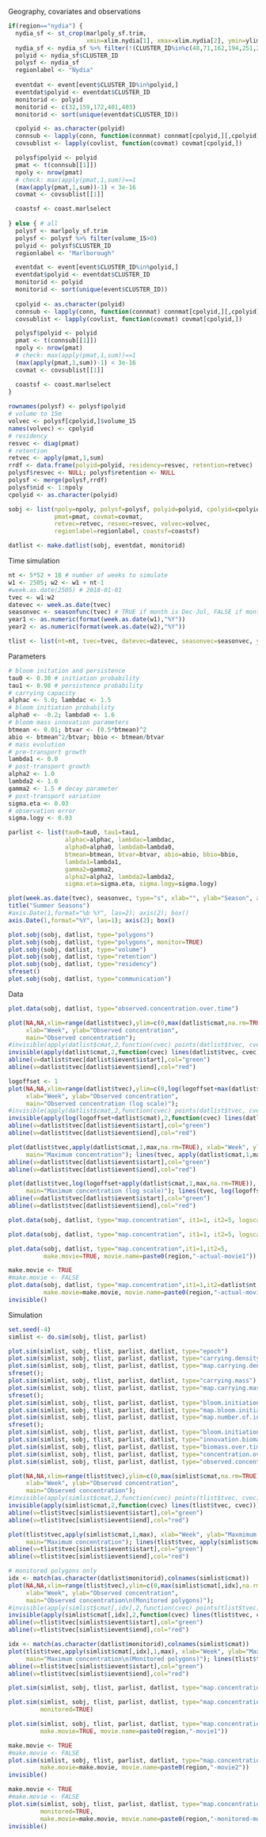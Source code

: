 Geography, covariates and observations

```r
if(region=="nydia") {
  nydia_sf <- st_crop(marlpoly_sf.trim, 
                      xmin=xlim.nydia[1], xmax=xlim.nydia[2], ymin=ylim.nydia[1], ymax=ylim.nydia[2])
  nydia_sf <- nydia_sf %>% filter(!(CLUSTER_ID%in%c(48,71,162,194,251,258,293,406)))
  polyid <- nydia_sf$CLUSTER_ID
  polysf <- nydia_sf
  regionlabel <- "Nydia"
  
  eventdat <- event[event$CLUSTER_ID%in%polyid,]
  eventdat$polyid <- eventdat$CLUSTER_ID
  monitorid <- polyid
  monitorid <- c(32,159,172,401,403)
  monitorid <- sort(unique(eventdat$CLUSTER_ID))

  cpolyid <- as.character(polyid)
  connsub <- lapply(conn, function(connmat) connmat[cpolyid,][,cpolyid])
  covsublist <- lapply(covlist, function(covmat) covmat[cpolyid,])

  polysf$polyid <- polyid
  pmat <- t(connsub[[1]])
  npoly <- nrow(pmat)
  # check: max(apply(pmat,1,sum))==1
  (max(apply(pmat,1,sum))-1) < 3e-16
  covmat <- covsublist[[1]]

  coastsf <- coast.marlselect
  
} else { # all
  polysf <- marlpoly_sf.trim
  polysf <- polysf %>% filter(volume_15>0)
  polyid <- polysf$CLUSTER_ID
  regionlabel <- "Marlborough"

  eventdat <- event[event$CLUSTER_ID%in%polyid,]
  eventdat$polyid <- eventdat$CLUSTER_ID
  monitorid <- polyid
  monitorid <- sort(unique(event$CLUSTER_ID))
  
  cpolyid <- as.character(polyid)
  connsub <- lapply(conn, function(connmat) connmat[cpolyid,][,cpolyid])
  covsublist <- lapply(covlist, function(covmat) covmat[cpolyid,])

  polysf$polyid <- polyid
  pmat <- t(connsub[[1]])
  npoly <- nrow(pmat)
  # check: max(apply(pmat,1,sum))==1
  (max(apply(pmat,1,sum))-1) < 3e-16
  covmat <- covsublist[[1]]

  coastsf <- coast.marlselect
}
  
rownames(polysf) <- polysf$polyid
# volume to 15m
volvec <- polysf[cpolyid,]$volume_15
names(volvec) <- cpolyid
# residency
resvec <- diag(pmat)
# retention
retvec <- apply(pmat,1,sum)
rrdf <- data.frame(polyid=polyid, residency=resvec, retention=retvec)
polysf$resvec <- NULL; polysf$retention <- NULL
polysf <- merge(polysf,rrdf)
polysf$nid <- 1:npoly
cpolyid <- as.character(polyid)

sobj <- list(npoly=npoly, polysf=polysf, polyid=polyid, cpolyid=cpolyid,
             pmat=pmat, covmat=covmat, 
             retvec=retvec, resvec=resvec, volvec=volvec,
             regionlabel=regionlabel, coastsf=coastsf) 

datlist <- make.datlist(sobj, eventdat, monitorid)
```

Time simulation

```r
nt <- 5*52 + 18 # number of weeks to simulate
w1 <- 2505; w2 <- w1 + nt-1
#week.as.date(2505) # 2018-01-01
tvec <- w1:w2
datevec <- week.as.date(tvec)
seasonvec <- seasonfunc(tvec) # TRUE if month is Dec-Jul, FALSE if month is Aug-Nov
year1 <- as.numeric(format(week.as.date(w1),"%Y"))
year2 <- as.numeric(format(week.as.date(w2),"%Y"))

tlist <- list(nt=nt, tvec=tvec, datevec=datevec, seasonvec=seasonvec, year1=year1, year2=year2)
```

Parameters

```r
# bloom initation and persistence
tau0 <- 0.30 # initiation probability
tau1 <- 0.98 # persistence probability
# carrying capacity
alphac <- 5.0; lambdac <- 1.5
# bloom initiation probability
alpha0 <- -0.2; lambda0 <- 1.6
# bloom mass innovation parameters
btmean <- 0.01; btvar <- (0.5*btmean)^2
abio <- btmean^2/btvar; bbio <- btmean/btvar
# mass evolution
# pre-transport growth
lambda1 <- 0.0
# post-transport growth
alpha2 <- 1.0
lambda2 <- 1.0
gamma2 <- 1.5 # decay parameter
# post-transport variation
sigma.eta <- 0.03
# observation error
sigma.logy <- 0.03

parlist <- list(tau0=tau0, tau1=tau1,
                alphac=alphac, lambdac=lambdac,
                alpha0=alpha0, lambda0=lambda0,
                btmean=btmean, btvar=btvar, abio=abio, bbio=bbio,
                lambda1=lambda1,
                gamma2=gamma2, 
                alpha2=alpha2, lambda2=lambda2,
                sigma.eta=sigma.eta, sigma.logy=sigma.logy)
```

```r
plot(week.as.date(tvec), seasonvec, type="s", xlab="", ylab="Season", axes=FALSE)
title("Summer Seasons")
#axis.Date(1,format="%b %Y", las=2); axis(2); box()
axis.Date(1,format="%Y", las=1); axis(2); box()
```

```r
plot.sobj(sobj, datlist, type="polygons")
plot.sobj(sobj, datlist, type="polygons", monitor=TRUE)
plot.sobj(sobj, datlist, type="volume")
plot.sobj(sobj, datlist, type="retention")
plot.sobj(sobj, datlist, type="residency")
sfreset()
plot.sobj(sobj, datlist, type="communication")
```

Data

```r
plot.data(sobj, datlist, type="observed.concentration.over.time") 

plot(NA,NA,xlim=range(datlist$tvec),ylim=c(0,max(datlist$cmat,na.rm=TRUE)),type="n", 
     xlab="Week", ylab="Observed concentration",
     main="Observed concentration"); 
#invisible(apply(datlist$cmat,2,function(cvec) points(datlist$tvec, cvec)))
invisible(apply(datlist$cmat,2,function(cvec) lines(datlist$tvec, cvec)))
abline(v=datlist$tvec[datlist$ievent$istart],col="green")
abline(v=datlist$tvec[datlist$ievent$iend],col="red")

logoffset <- 1
plot(NA,NA,xlim=range(datlist$tvec),ylim=c(0,log(logoffset+max(datlist$cmat,na.rm=TRUE))),type="n", 
     xlab="Week", ylab="Observed concentration",
     main="Observed concentration (log scale)"); 
#invisible(apply(datlist$cmat,2,function(cvec) points(datlist$tvec, cvec)))
invisible(apply(log(logoffset+datlist$cmat),2,function(cvec) lines(datlist$tvec, cvec)))
abline(v=datlist$tvec[datlist$ievent$istart],col="green")
abline(v=datlist$tvec[datlist$ievent$iend],col="red")

plot(datlist$tvec,apply(datlist$cmat,1,max,na.rm=TRUE), xlab="Week", ylab="Maxmimum observed concentration",
     main="Maximum concentration"); lines(tvec, apply(datlist$cmat,1,max,na.rm=TRUE))
abline(v=datlist$tvec[datlist$ievent$istart],col="green")
abline(v=datlist$tvec[datlist$ievent$iend],col="red")

plot(datlist$tvec,log(logoffset+apply(datlist$cmat,1,max,na.rm=TRUE)), xlab="Week", ylab="Maxmimum observed concentration",
     main="Maximum concentration (log scale)"); lines(tvec, log(logoffset+apply(datlist$cmat,1,max,na.rm=TRUE)))
abline(v=datlist$tvec[datlist$ievent$istart],col="green")
abline(v=datlist$tvec[datlist$ievent$iend],col="red")
```

```r
plot.data(sobj, datlist, type="map.concentration", it1=1, it2=5, logscale=FALSE) 
```
```r
plot.data(sobj, datlist, type="map.concentration", it1=1, it2=5, logscale=TRUE) 
```

```r
plot.data(sobj, datlist, type="map.concentration",it1=1,it2=5,
          make.movie=TRUE, movie.name=paste0(region,"-actual-movie1"))
```

```r
make.movie <- TRUE
#make.movie <- FALSE
plot.data(sobj, datlist, type="map.concentration",it1=1,it2=datlist$nt,
          make.movie=make.movie, movie.name=paste0(region,"-actual-movie2"))
invisible()
```


Simulation 

```r
set.seed(-4)
simlist <- do.sim(sobj, tlist, parlist)
```

```r
plot.sim(simlist, sobj, tlist, parlist, datlist, type="epoch")
plot.sim(simlist, sobj, tlist, parlist, datlist, type="carrying.density")
plot.sim(simlist, sobj, tlist, parlist, datlist, type="map.carrying.density")
sfreset(); 
plot.sim(simlist, sobj, tlist, parlist, datlist, type="carrying.mass")
plot.sim(simlist, sobj, tlist, parlist, datlist, type="map.carrying.mass")
sfreset(); 
plot.sim(simlist, sobj, tlist, parlist, datlist, type="bloom.initiation.probability")
plot.sim(simlist, sobj, tlist, parlist, datlist, type="map.bloom.initiation.probability")
plot.sim(simlist, sobj, tlist, parlist, datlist, type="map.number.of.initiations"); ##sfreset()
sfreset(); 
plot.sim(simlist, sobj, tlist, parlist, datlist, type="bloom.initiation.times")
plot.sim(simlist, sobj, tlist, parlist, datlist, type="innovation.biomass")
plot.sim(simlist, sobj, tlist, parlist, datlist, type="biomass.over.time")
plot.sim(simlist, sobj, tlist, parlist, datlist, type="concentration.over.time")
plot.sim(simlist, sobj, tlist, parlist, datlist, type="observed.concentration.over.time")

plot(NA,NA,xlim=range(tlist$tvec),ylim=c(0,max(simlist$cmat,na.rm=TRUE)),type="n", 
     xlab="Week", ylab="Observed concentration",
     main="Observed concentration"); 
#invisible(apply(simlist$cmat,2,function(cvec) points(tlist$tvec, cvec)))
invisible(apply(simlist$cmat,2,function(cvec) lines(tlist$tvec, cvec)))
abline(v=tlist$tvec[simlist$ievent$istart],col="green")
abline(v=tlist$tvec[simlist$ievent$iend],col="red")

plot(tlist$tvec,apply(simlist$cmat,1,max), xlab="Week", ylab="Maxmimum observed concentration",
     main="Maximum concentration"); lines(tlist$tvec, apply(simlist$cmat,1,max))
abline(v=tlist$tvec[simlist$ievent$istart],col="green")
abline(v=tlist$tvec[simlist$ievent$iend],col="red")

# monitored polygons only
idx <- match(as.character(datlist$monitorid),colnames(simlist$cmat))
plot(NA,NA,xlim=range(tlist$tvec),ylim=c(0,max(simlist$cmat[,idx],na.rm=TRUE)),type="n", 
     xlab="Week", ylab="Observed concentration",
     main="Observed concentration\n(Monitored polygons)"); 
#invisible(apply(simlist$cmat[,idx],2,function(cvec) points(tlist$tvec, cvec)))
invisible(apply(simlist$cmat[,idx],2,function(cvec) lines(tlist$tvec, cvec)))
abline(v=tlist$tvec[simlist$ievent$istart],col="green")
abline(v=tlist$tvec[simlist$ievent$iend],col="red")

idx <- match(as.character(datlist$monitorid),colnames(simlist$cmat))
plot(tlist$tvec,apply(simlist$cmat[,idx],1,max), xlab="Week", ylab="Maxmimum observed concentration",
     main="Maximum concentration\n(Monitored polygons)"); lines(tlist$tvec, apply(simlist$cmat[,idx],1,max))
abline(v=tlist$tvec[simlist$ievent$istart],col="green")
abline(v=tlist$tvec[simlist$ievent$iend],col="red")
```

```r
plot.sim(simlist, sobj, tlist, parlist, datlist, type="map.concentration",it1=1,it2=5)
```

```r
plot.sim(simlist, sobj, tlist, parlist, datlist, type="map.concentration",it1=1,it2=5,
         monitored=TRUE)
```


```r
plot.sim(simlist, sobj, tlist, parlist, datlist, type="map.concentration",it1=1,it2=5,
         make.movie=TRUE, movie.name=paste0(region,"-movie1"))
```

```r
make.movie <- TRUE
#make.movie <- FALSE
plot.sim(simlist, sobj, tlist, parlist, datlist, type="map.concentration",it1=1,it2=tlist$nt,
         make.movie=make.movie, movie.name=paste0(region,"-movie2"))
invisible()
```

```r
make.movie <- TRUE
#make.movie <- FALSE
plot.sim(simlist, sobj, tlist, parlist, datlist, type="map.concentration",it1=1,it2=tlist$nt,
         monitored=TRUE,
         make.movie=make.movie, movie.name=paste0(region,"-monitored-movie2"))
invisible()
```
